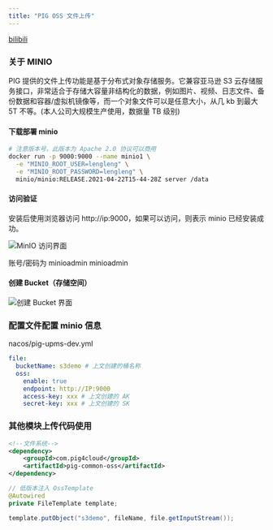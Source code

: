```yaml
---
title: "PIG OSS 文件上传"
---
```


[bilibili](https://player.bilibili.com/player.html?bvid=BV12t411B7e9&p=7&page=7)

### 关于 MINIO

<Warning>
PIG 提供的文件上传功能是基于分布式对象存储服务。它兼容亚马逊 S3 云存储服务接口，非常适合于存储大容量非结构化的数据，例如图片、视频、日志文件、备份数据和容器/虚拟机镜像等，而一个对象文件可以是任意大小，从几 kb 到最大 5T 不等。(本人公司大规模生产使用，数据量 TB 级别)
</Warning>

#### 下载部署 minio

```bash
# 注意版本号，此版本为 Apache 2.0 协议可以商用
docker run -p 9000:9000 --name minio1 \
  -e "MINIO_ROOT_USER=lengleng" \
  -e "MINIO_ROOT_PASSWORD=lengleng" \
  minio/minio:RELEASE.2021-04-22T15-44-28Z server /data
```

#### 访问验证

安装后使用浏览器访问 http://ip:9000，如果可以访问，则表示 minio 已经安装成功。

![MinIO 访问界面](https://minio.pigx.vip/oss/1634624805.png)

账号/密码为 minioadmin minioadmin

#### 创建 Bucket（存储空间）

![创建 Bucket 界面](https://minio.pigx.vip/oss/1631164105.png)

### 配置文件配置 minio 信息

<Warning>
nacos/pig-upms-dev.yml
</Warning>

```yaml
file:
  bucketName: s3demo # 上文创建的桶名称
  oss:
    enable: true
    endpoint: http://IP:9000
    access-key: xxx # 上文创建的 AK
    secret-key: xxx # 上文创建的 SK
```

### 其他模块上传代码使用

```xml
<!--文件系统-->
<dependency>
	<groupId>com.pig4cloud</groupId>
	<artifactId>pig-common-oss</artifactId>
</dependency>
```

```java
// 低版本注入 OssTemplate
@Autowired
private FileTemplate template;

template.putObject("s3demo", fileName, file.getInputStream());
```
